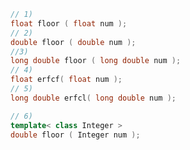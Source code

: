 ```cpp
// 1)
float floor ( float num );
// 2)
double floor ( double num );
//3)
long double floor ( long double num );
// 4)
float erfcf( float num );
// 5)
long double erfcl( long double num );
```
```cpp title="Additional Overloads"
// 6)
template< class Integer >
double floor ( Integer num );
```